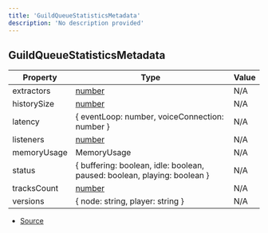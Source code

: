 ```yaml
---
title: 'GuildQueueStatisticsMetadata'
description: 'No description provided'
---
```


## GuildQueueStatisticsMetadata

| Property    | Type                                                                                              | Value |
| ----------- | ------------------------------------------------------------------------------------------------- | ----- |
| extractors  | [number](https://developer.mozilla.org/en-US/docs/Web/JavaScript/Reference/Global_Objects/Number) | N/A   |
| historySize | [number](https://developer.mozilla.org/en-US/docs/Web/JavaScript/Reference/Global_Objects/Number) | N/A   |
| latency     | \{ eventLoop: number, voiceConnection: number }                                                   | N/A   |
| listeners   | [number](https://developer.mozilla.org/en-US/docs/Web/JavaScript/Reference/Global_Objects/Number) | N/A   |
| memoryUsage | MemoryUsage                                                                                       | N/A   |
| status      | \{ buffering: boolean, idle: boolean, paused: boolean, playing: boolean }                         | N/A   |
| tracksCount | [number](https://developer.mozilla.org/en-US/docs/Web/JavaScript/Reference/Global_Objects/Number) | N/A   |
| versions    | \{ node: string, player: string }                                                                 | N/A   |

- [Source](https://github.com/androz2091/discord-player/blob/ce04b3f4c6671029ce4d4aa9090e56ac7e7f5666/packages/discord-player/src/queue/GuildQueueStatistics.ts#L3)

